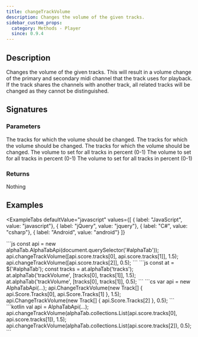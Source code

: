 ```yaml
---
title: changeTrackVolume
description: Changes the volume of the given tracks.
sidebar_custom_props:
  category: Methods - Player
  since: 0.9.4
---
```


<SinceBadge since="0.9.4" />


## Description
Changes the volume of the given tracks. This will result in a volume change of the primary and secondary midi channel that the track uses for playback.
If the track shares the channels with another track, all related tracks will be changed as they cannot be distinguished.

## Signatures

<TypeTable>
    <TypeRow type="js" name="changeTrackVolume(tracks: Track[], volume: number): void;" />
    <TypeRow type="net" name="void ChangeTrackVolume(IList<AlphaTab.Model.Track> tracks, double volume)" />
    <TypeRow type="android" name="fun changeTrackVolume(tracks: alphaTab.collections.List<alphaTab.model.Track>, volume: Double): Unit" />
</TypeTable>

### Parameters 

<ParameterTable>
    <ParameterRow platform="js" name="tracks" type="alphaTab.model.Track[]">
        The tracks for which the volume should be changed.
    </ParameterRow>
    <ParameterRow platform="net" name="tracks" type="IList<AlphaTab.Model.Track>">
        The tracks for which the volume should be changed.
    </ParameterRow>
    <ParameterRow platform="android" name="tracks" type="alphaTab.collections.List<alphaTab.model.Track>">
        The tracks for which the volume should be changed.
    </ParameterRow>
    <ParameterRow platform="js" name="volume" type="number">
        The volume to set for all tracks in percent (0-1)
    </ParameterRow>
    <ParameterRow platform="net" name="volume" type="double">
        The volume to set for all tracks in percent (0-1)
    </ParameterRow>
    <ParameterRow platform="android" name="volume" type="Double">
        The volume to set for all tracks in percent (0-1)
    </ParameterRow>
</ParameterTable>

### Returns 
Nothing 

## Examples


<ExampleTabs
    defaultValue="javascript"
    values={[
      { label: "JavaScript", value: "javascript"},
      { label: "jQuery", value: "jquery"},
      { label: "C#", value: "csharp"},
      { label: "Android", value: "android"}
    ]}
>
<ExampleTabItem value="javascript">
```js
const api = new alphaTab.AlphaTabApi(document.querySelector('#alphaTab'));
api.changeTrackVolume([api.score.tracks[0], api.score.tracks[1]], 1.5);
api.changeTrackVolume([api.score.tracks[2]], 0.5);
```
</ExampleTabItem>
<ExampleTabItem value="jquery">
```js
const at = $('#alphaTab');
const tracks = at.alphaTab('tracks');
at.alphaTab('trackVolume', [tracks[0], tracks[1]], 1.5);
at.alphaTab('trackVolume', [tracks[0], tracks[1]], 0.5);
```
</ExampleTabItem>
<ExampleTabItem value="csharp">
```cs
var api = new AlphaTabApi<MyControl>(...);
api.ChangeTrackVolume(new Track[] { api.Score.Tracks[0], api.Score.Tracks[1] }, 1.5);
api.ChangeTrackVolume(new Track[] { api.Score.Tracks[2] }, 0.5);
```
</ExampleTabItem>
<ExampleTabItem value="android">
```kotlin
val api = AlphaTabApi<MyControl>(...);
api.changeTrackVolume(alphaTab.collections.List<alphaTab.model.Track>(api.score.tracks[0], api.score.tracks[1]), 1.5);
api.changeTrackVolume(alphaTab.collections.List<alphaTab.model.Track>(api.score.tracks[2]), 0.5);
```
</ExampleTabItem>
</ExampleTabs>
